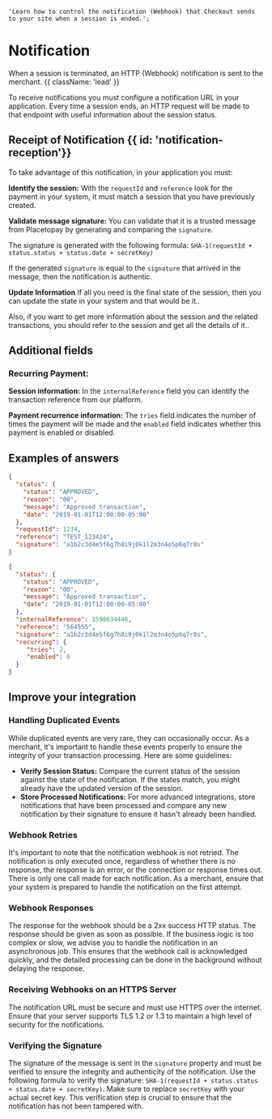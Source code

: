     'Learn how to control the notification (Webhook) that Checkout sends to your site when a session is ended.';

# Notification

When a session is terminated, an HTTP (Webhook) notification is sent to the merchant. {{ className: 'lead' }}

To receive notifications you must configure a notification URL in your application. Every time a session ends, an HTTP request will be made to that endpoint with useful information about the session status.

## Receipt of Notification {{ id: 'notification-reception'}}

To take advantage of this notification, in your application you must:

**Identify the session:** With the `requestId` and `reference` look for the payment in your system, it must match a session that you have previously created.

**Validate message signature:** You can validate that it is a trusted message from Placetopay by generating and comparing the `signature`.

The signature is generated with the following formula: `SHA-1(requestId + status.status + status.date + secretKey)`

If the generated `signature` is equal to the `signature` that arrived in the message, then the notification is authentic.

**Update Information** If all you need is the final state of the session, then you can update the state in your system and that would be it..

Also, if you want to get more information about the session and the related transactions, you should refer to the session and get all the details of it..

## Additional fields

### Recurring Payment:

**Session information:** In the `internalReference` field you can identify the transaction reference from our platform.

**Payment recurrence information:** The `tries` field indicates the number of times the payment will be made and the `enabled` field indicates whether this payment is enabled or disabled.

## Examples of answers

```json {{ 'title': 'Notification Basic Payment' }}
{
  "status": {
    "status": "APPROVED",
    "reason": "00",
    "message": "Approved transaction",
    "date": "2019-01-01T12:00:00-05:00"
  },
  "requestId": 1234,
  "reference": "TEST_123424",
  "signature": "a1b2c3d4e5f6g7h8i9j0k1l2m3n4o5p6q7r8s"
}
```

```json {{ 'title': 'Notification Recurring Payment' }}
{
  "status": {
    "status": "APPROVED",
    "reason": "00",
    "message": "Approved transaction",
    "date": "2019-01-01T12:00:00-05:00"
  },
  "internalReference": 1598634446,
  "reference": "564555",
  "signature": "a1b2c3d4e5f6g7h8i9j0k1l2m3n4o5p6q7r8s",
  "recurring": {
     "tries": 2,
     "enabled": 0
  }
}
```

## Improve your integration

### Handling Duplicated Events

While duplicated events are very rare, they can occasionally occur. As a merchant, it's important to handle these events properly to ensure the integrity of your transaction processing. Here are some guidelines:

- **Verify Session Status:** Compare the current status of the session against the state of the notification. If the states match, you might already have the updated version of the session.
- **Store Processed Notifications:** For more advanced integrations, store notifications that have been processed and compare any new notification by their signature to ensure it hasn't already been handled.

### Webhook Retries

It's important to note that the notification webhook is not retried. The notification is only executed once, regardless of whether there is no response, the response is an error, or the connection or response times out. There is only one call made for each notification. As a merchant, ensure that your system is prepared to handle the notification on the first attempt.

### Webhook Responses

The response for the webhook should be a 2xx success HTTP status. The response should be given as soon as possible. If the business logic is too complex or slow, we advise you to handle the notification in an asynchronous job. This ensures that the webhook call is acknowledged quickly, and the detailed processing can be done in the background without delaying the response.

### Receiving Webhooks on an HTTPS Server

The notification URL must be secure and must use HTTPS over the internet. Ensure that your server supports TLS 1.2 or 1.3 to maintain a high level of security for the notifications.

### Verifying the Signature

The signature of the message is sent in the `signature` property and must be verified to ensure the integrity and authenticity of the notification. Use the following formula to verify the signature: `SHA-1(requestId + status.status + status.date + secretKey)`. Make sure to replace `secretKey` with your actual secret key. This verification step is crucial to ensure that the notification has not been tampered with.
